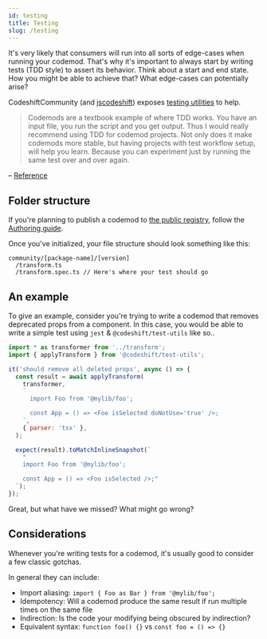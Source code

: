 ```yaml
---
id: testing
title: Testing
slug: /testing
---
```


It's very likely that consumers will run into all sorts of edge-cases when running your codemod. That's why it's important to always start by writing tests (TDD style) to assert its behavior.
Think about a start and end state. How you might be able to achieve that? What edge-cases can potentially arise?

CodeshiftCommunity (and [jscodeshift](https://github.com/facebook/jscodeshift#unit-testing)) exposes [testing utilities](/docs/test-utils) to help.

> Codemods are a textbook example of where TDD works. You have an input file, you run the script and you get output. Thus I would really recommend using TDD for codemod projects.
> Not only does it make codemods more stable, but having projects with test workflow setup, will help you learn.
> Because you can experiment just by running the same test over and over again.

– [Reference](https://katilius.dev/writing-js-codemods/#setting-up-codemod-project-for-tdd-workflow)

## Folder structure

If you're planning to publish a codemod to [the public registry](https://github.com/CodeshiftCommunity/CodeshiftCommunity/tree/main/community), follow the [Authoring guide](/docs/authoring#initializing).

Once you've initialized, your file structure should look something like this:

```
community/[package-name]/[version]
  /transform.ts
  /transform.spec.ts // Here's where your test should go
```

## An example

To give an example, consider you're trying to write a codemod that removes deprecated props from a component.
In this case, you would be able to write a simple test using `jest` & `@codeshift/test-utils` like so..

```jsx
import * as transformer from '../transform';
import { applyTransform } from '@codeshift/test-utils';

it('should remove all deleted props', async () => {
  const result = await applyTransform(
    transformer,
    `
      import Foo from '@mylib/foo';

      const App = () => <Foo isSelected doNotUse='true' />;
    `,
    { parser: 'tsx' },
  );

  expect(result).toMatchInlineSnapshot(`
    "
    import Foo from '@mylib/foo';

    const App = () => <Foo isSelected />;"
  `);
});
```

Great, but what have we missed? What might go wrong?

## Considerations

Whenever you're writing tests for a codemod, it's usually good to consider a few classic gotchas.

In general they can include:

- Import aliasing: `import { Foo as Bar } from '@mylib/foo';`
- Idempotency: Will a codemod produce the same result if run multiple times on the same file
- Indirection: Is the code your modifying being obscured by indirection?
- Equivalent syntax: `function foo() {}` vs `const foo = () => {}`
